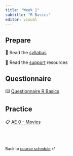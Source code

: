 ```yaml
---
title: "Week 1"
subtitle: "R Basics"
editor: visual
---
```



## Prepare

📖 Read the [syllabus](/course-syllabus.html)

📖 Read the [support](/course-support.html) resources


## Questionnaire

⌨️ [Questionnaire R Basics](/questionnaire/qcm-week-1.qmd)

## Practice

📋 [AE 0 - Movies](/ae/ae-0-movies.html)

<br><br>

::: {style="font-size: 0.875em;"}
Back to [course schedule](/ "Course schedule") ⏎
:::